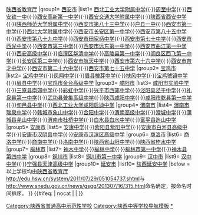 {{Navbox
|name=陕西省普通高中示范性学校
|title=[[陕西省普通高中示范性学校列表|陕西省普通高中示范性学校]]
|image=
|style = text-align:left;
|above= 相关：[[中华人民共和国教育|中国教育]]{{·}}[[陕西省教育厅]]
|group1= [[西安市]]
|list1= [[西北工业大学附属中学]]{{·}}[[周至中学]]{{·}}[[西安市铁一中学|西安铁一中]]{{·}}[[西安高新第一中学]]{{·}}[[西安交通大学附属中学]]{{·}}[[陕西省西安中学]]{{·}}[[陕西师范大学附属中学]]{{·}}[[西安市第八十三中学]]{{·}}[[户县一中]]{{·}}[[西安市第一中学]]{{·}}[[西北大学附属中学]]{{·}}[[西安市长安区第一中学]]{{·}}[[西安市第八十五中学]]{{·}}[[西安市第八十九中学]]{{·}}[[西安市田家炳中学]]{{·}}[[西安市第七十中学]]{{·}}[[西安市西光中学]]{{·}}[[西安市第三中学]]{{·}}[[西安市远东第一中学]]{{·}}[[西安市曲江第一中学]]{{·}}[[西安高级中学]]{{·}}[[临潼区华清中学]]{{·}}[[高陵县第一中学]]{{·}}[[阎良区西飞第一中学]]{{·}}[[长安区第二中学]]{{·}}[[西安市航天中学]]{{·}}[[西安市第六十六中学]]{{·}}[[西安市育才中学]]{{·}}[[西安市第二十六中学]]{{·}}[[西安市第七十五中学]]
|group2= [[宝鸡市]]
|list2= [[宝鸡中学]]{{·}}[[凤翔中学]]{{·}}[[眉县槐芽中学]]{{·}}[[扶风中学]]{{·}}[[宝鸡虢镇中学]]{{·}}[[眉县中学]]{{·}}[[宝鸡市金台高级中学]]
|group3= [[咸阳市]]
|list3= [[咸阳市实验中学]]{{·}}[[三原县南郊中学]]{{·}}[[彩虹中学]]{{·}}[[兴平市西郊中学]]{{·}}[[泾阳县泾干中学]]{{·}}[[礼泉县第一中学]]{{·}}[[武功县普集高级中学]]{{·}}[[陕西咸阳中学]]{{·}}[[咸阳市乾县第一中学]]{{·}}[[旬邑县中学]]{{·}}[[西北工业大学咸阳启迪中学]]
|group4= [[渭南市]]
|list4= [[渭南市瑞泉中学]]{{·}}[[韩城市象山中学]]{{·}}[[合阳中学]]{{·}}[[渭南高级中学]]{{·}}[[澄城中学]]{{·}}[[蒲城县尧山中学]]{{·}}[[渭南市杜桥中学]]{{·}}[[白水县白水中学]]{{·}}[[富平县迤山中学]]
|group5= [[安康市]]
|list5= [[安康中学]]{{·}}[[紫阳县紫阳中学]]{{·}}[[安康市白河县高级中学]]{{·}}[[安康市汉阴县中学]]{{·}}[[安康市汉滨区高级中学]]
|group6= [[商洛市]]
|list6= [[商洛中学]]{{·}}[[商南中学]]{{·}}[[洛南中学]]{{·}}[[陕西省山阳中学]]{{·}}[[陕西省柞水中学]]
|group7= [[榆林市]]
|list7= [[神木中学]]{{·}}[[榆林中学]]{{·}}[[榆林市第一中学]]{{·}}[[神木县第四中学]]
|group8= [[铜川市]]
|list8= [[铜川市第一中学]]
|group9= [[汉中市]]
|list9= [[汉中中学]]{{·}}[[宁强县天津高级中学]]
|group10= [[延安市]]
|list10= [[陕西延安中学]]
|below = 以上学校均由[[陕西省教育厅]][[http://edu.hsw.cn/system/2011/07/29/051054737.shtml]]与[[http://www.snedu.gov.cn/news/gsgg/201307/16/315.html]]命名确定，按命名时间排序。
}}
<includeonly>{{#ifeq: {{{1}}} | nocat | <!--空--> | [[Category:陕西省普通高中示范性学校]] }}</includeonly><noinclude>
[[Category:陕西中等学校导航模板]]
[[Category:陕西省普通高中示范性学校|*]]
</noinclude>
